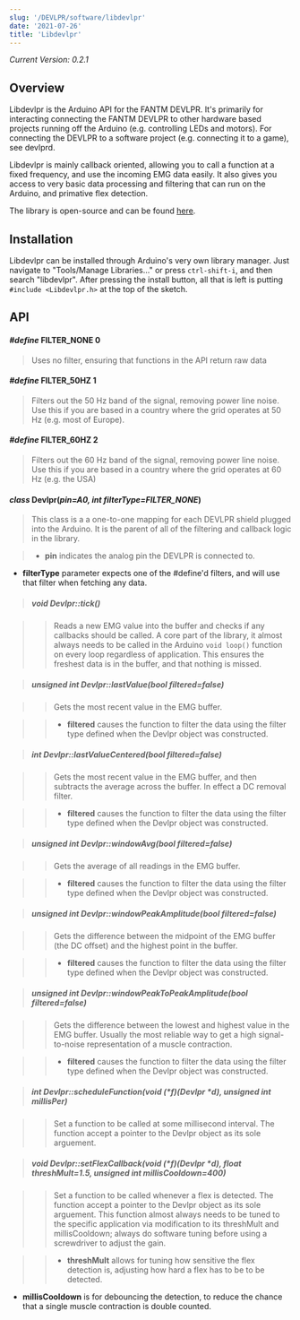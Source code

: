 ```yaml
---
slug: '/DEVLPR/software/libdevlpr'
date: '2021-07-26'
title: 'Libdevlpr'
---
```


*Current Version: 0.2.1*

## Overview

Libdevlpr is the Arduino API for the FANTM DEVLPR. 
It's primarily for interacting connecting the FANTM DEVLPR to other hardware based projects running off the Arduino (e.g. controlling LEDs and motors).
For connecting the DEVLPR to a software project (e.g. connecting it to a game), see <InternalLink to="/DEVLPR/software/devlprd">devlprd</InternalLink>.

Libdevlpr is mainly callback oriented, allowing you to call a function at a fixed frequency, and use the incoming EMG data easily.
It also gives you access to very basic data processing and filtering that can run on the Arduino, and primative flex detection.

The library is open-source and can be found [here](https://github.com/FANTM/libdevlpr).

## Installation

Libdevlpr can be installed through Arduino's very own library manager. Just navigate to "Tools/Manage Libraries..." or press `ctrl-shift-i`, and then search "libdevlpr".
After pressing the install button, all that is left is putting `#include <Libdevlpr.h>` at the top of the sketch.

## API

#### *#define* **FILTER_NONE** 0

> Uses no filter, ensuring that functions in the API return raw data

#### *#define* **FILTER_50HZ** 1

> Filters out the 50 Hz band of the signal, removing power line noise. Use this if you are based in a country where the grid operates at 50 Hz (e.g. most of Europe).

#### *#define* **FILTER_60HZ** 2

> Filters out the 60 Hz band of the signal, removing power line noise. Use this if you are based in a country where the grid operates at 60 Hz (e.g. the USA)

#### *class* **Devlpr**(*pin=A0, int filterType=FILTER_NONE*) 

> This class is a a one-to-one mapping for each DEVLPR shield plugged into the Arduino.
It is the parent of all of the filtering and callback logic in the library. 

> - **pin** indicates the analog pin the DEVLPR is connected to.
 - **filterType** parameter expects one of the #define'd filters, and will use that filter when fetching any data.

> ##### *void* Devlpr::**tick**()

>> Reads a new EMG value into the buffer and checks if any callbacks should be called. 
A core part of the library, it almost always needs to be called in the Arduino `void loop()` function on every loop regardless of application. 
This ensures the freshest data is in the buffer, and that nothing is missed.

> ##### *unsigned int* Devlpr::**lastValue**(*bool filtered=false*)

>> Gets the most recent value in the EMG buffer. 

>> - **filtered** causes the function to filter the data using the filter type defined when the Devlpr object was constructed.

> ##### *int* Devlpr::**lastValueCentered**(*bool filtered=false*)

>> Gets the most recent value in the EMG buffer, and then subtracts the average across the buffer. In effect a DC removal filter.

>> - **filtered** causes the function to filter the data using the filter type defined when the Devlpr object was constructed.

> ##### *unsigned int* Devlpr::**windowAvg**(*bool filtered=false*)

>> Gets the average of all readings in the EMG buffer.

>> - **filtered** causes the function to filter the data using the filter type defined when the Devlpr object was constructed.

> ##### *unsigned int* Devlpr::**windowPeakAmplitude**(*bool filtered=false*)

>> Gets the difference between the midpoint of the EMG buffer (the DC offset) and the highest point in the buffer.

>> - **filtered** causes the function to filter the data using the filter type defined when the Devlpr object was constructed.

> ##### *unsigned int* Devlpr::**windowPeakToPeakAmplitude**(*bool filtered=false*)

>> Gets the difference between the lowest and highest value in the EMG buffer. 
Usually the most reliable way to get a high signal-to-noise representation of a muscle contraction.

>> - **filtered** causes the function to filter the data using the filter type defined when the Devlpr object was constructed.

> ##### *int* Devlpr::**scheduleFunction**(*void (\*f)(Devlpr \*d), unsigned int millisPer*)

>> Set a function to be called at some millisecond interval. The function accept a pointer to the Devlpr object as its sole arguement. 

> ##### *void* Devlpr::**setFlexCallback**(*void (\*f)(Devlpr \*d), float threshMult=1.5, unsigned int millisCooldown=400*)

>> Set a function to be called whenever a flex is detected. The function accept a pointer to the Devlpr object as its sole arguement. 
This function almost always needs to be tuned to the specific application via modification to its threshMult and millisCooldown; 
always do software tuning before using a screwdriver to adjust the gain.

>> - **threshMult** allows for tuning how sensitive the flex detection is, adjusting how hard a flex has to be to be detected.
- **millisCooldown** is for debouncing the detection, to reduce the chance that a single muscle contraction is double counted.
